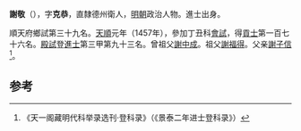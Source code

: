 '''謝敬'''（{{bd|1425年||？}}），字'''克恭'''，直隸德州衛人，[[明朝|明朝]]政治人物。進士出身。

順天府鄉試第三十九名。[[天顺_(明朝)|天順]]元年（1457年），參加丁丑科[[會試|會試]]，得[[貢士|貢士]]第一百七十六名。[[殿試|殿試]]登[[進士|進士]]第三甲第九十三名。曾祖父[[謝中成|謝中成]]。祖父[[謝福得|謝福得]]。父亲[[謝子信|謝子信]]<ref>《天一阁藏明代科举录选刊·登科录》（《景泰二年进士登科录》）</ref>。

==参考==
{{reflist}}
{{明朝人物小作品}}
{{天順元年丁丑科殿試金榜}}